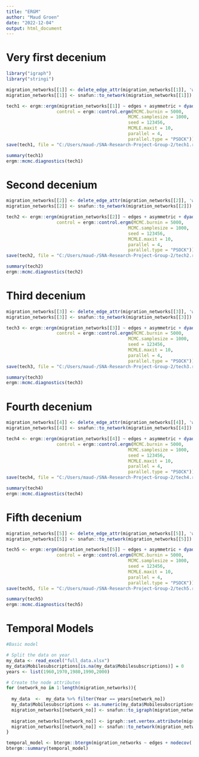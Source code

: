 ```yaml
---
title: "ERGM"
author: "Maud Groen"
date: "2022-12-04"
output: html_document
---
```


# Very first decenium
```r
library("igraph")
library("stringi")

migration_networks[[1]] <- delete_edge_attr(migration_networks[[1]], 'weightscaled')
migration_networks[[1]] <- snafun::to_network(migration_networks[[1]])
```

```r
tech1 <- ergm::ergm(migration_networks[[1]] ~ edges + asymmetric + dyadcov(mortality_rate_female_df_1960) + dyadcov(life_expectancy__df_1960) + dyadcov(telephone_subscriptions_df_1960) + dyadcov(electrical_power_df_1960),  
                   control = ergm::control.ergm(MCMC.burnin = 5000,
                                              MCMC.samplesize = 1000,
                                              seed = 123456,
                                              MCMLE.maxit = 10,
                                              parallel = 4,
                                              parallel.type = "PSOCK"))
save(tech1, file = "C:/Users/maud-/SNA-Research-Project-Group-2/tech1.rda")
```


```r
summary(tech1)
ergm::mcmc.diagnostics(tech1)
```

# Second decenium
```r
migration_networks[[2]] <- delete_edge_attr(migration_networks[[2]], 'weightscaled')
migration_networks[[2]] <- snafun::to_network(migration_networks[[2]])
```

```r
tech2 <- ergm::ergm(migration_networks[[2]] ~ edges + asymmetric + dyadcov(mortality_rate_female_df_1970) + dyadcov(life_expectancy__df_1970) + dyadcov(telephone_subscriptions_df_1970) + dyadcov(electrical_power_df_1970),  
                   control = ergm::control.ergm(MCMC.burnin = 5000,
                                              MCMC.samplesize = 1000,
                                              seed = 123456,
                                              MCMLE.maxit = 10,
                                              parallel = 4,
                                              parallel.type = "PSOCK"))
save(tech2, file = "C:/Users/maud-/SNA-Research-Project-Group-2/tech2.rda")
```

```r
summary(tech2)
ergm::mcmc.diagnostics(tech2)
```

# Third decenium
```r
migration_networks[[3]] <- delete_edge_attr(migration_networks[[3]], 'weightscaled')
migration_networks[[3]] <- snafun::to_network(migration_networks[[3]])
```

```r
tech3 <- ergm::ergm(migration_networks[[3]] ~ edges + asymmetric + dyadcov(life_expectancy__df_1980) + dyadcov(mortality_rate_female_df_1980) + dyadcov(telephone_subscriptions_df_1980) + dyadcov(electrical_power_df_1980) + dyadcov(internet_subscriptions_df_1980) + dyadcov(mobile_subscriptions_df_1980),  
                   control = ergm::control.ergm(MCMC.burnin = 5000,
                                              MCMC.samplesize = 1000,
                                              seed = 123456,
                                              MCMLE.maxit = 10,
                                              parallel = 4,
                                              parallel.type = "PSOCK"))
save(tech3, file = "C:/Users/maud-/SNA-Research-Project-Group-2/tech3.rda")
```

```r
summary(tech3)
ergm::mcmc.diagnostics(tech3)
```

# Fourth decenium
```r
migration_networks[[4]] <- delete_edge_attr(migration_networks[[4]], 'weightscaled')
migration_networks[[4]] <- snafun::to_network(migration_networks[[4]])
```

```r
tech4 <- ergm::ergm(migration_networks[[4]] ~ edges + asymmetric + dyadcov(life_expectancy__df_1990) + dyadcov(mortality_rate_female_df_1990) + dyadcov(mediumhightech_exports_df_1990) + dyadcov(electrical_power_df_1990) + dyadcov(internet_subscriptions_df_1990) + dyadcov(mobile_subscriptions_df_1990),  
                   control = ergm::control.ergm(MCMC.burnin = 5000,
                                              MCMC.samplesize = 1000,
                                              seed = 123456,
                                              MCMLE.maxit = 10,
                                              parallel = 4,
                                              parallel.type = "PSOCK"))
save(tech4, file = "C:/Users/maud-/SNA-Research-Project-Group-2/tech4.rda")
```

```r
summary(tech4)
ergm::mcmc.diagnostics(tech4)
```

# Fifth decenium
```r
migration_networks[[5]] <- delete_edge_attr(migration_networks[[5]], 'weightscaled')
migration_networks[[5]] <- snafun::to_network(migration_networks[[5]])
```

```r
tech5 <- ergm::ergm(migration_networks[[5]] ~ edges + asymmetric + dyadcov(life_expectancy__df_2000) + dyadcov(mortality_rate_female_df_2000) + dyadcov(mediumhightech_exports_df_2000) + dyadcov(electrical_power_df_2000) + dyadcov(internet_subscriptions_df_2000) + dyadcov(mobile_subscriptions_df_1990) + dyadcov(technicians_rd_df_2000),  
                   control = ergm::control.ergm(MCMC.burnin = 5000,
                                              MCMC.samplesize = 1000,
                                              seed = 123456,
                                              MCMLE.maxit = 10,
                                              parallel = 4,
                                              parallel.type = "PSOCK"))
save(tech5, file = "C:/Users/maud-/SNA-Research-Project-Group-2/tech5.rda")
```

```r
summary(tech5)
ergm::mcmc.diagnostics(tech5)
```

# Temporal Models
```r
#Basic model

# Split the data on year 
my_data <- read_excel("full_data.xlsx")
my_data$Mobilesubscriptions[is.na(my_data$Mobilesubscriptions)] = 0
years <- list(1960,1970,1980,1990,2000)

# Create the node attributes
for (network_no in 1:length(migration_networks)){
  
  my_data  <-  my_data %>% filter(Year == years[network_no])
  my_data$Mobilesubscriptions <- as.numeric(my_data$Mobilesubscriptions)
  migration_networks[[network_no]] <- snafun::to_igraph(migration_networks[[network_no]])
  
  migration_networks[[network_no]] <- igraph::set.vertex.attribute(migration_networks[[network_no]], 'Mobilesubscriptions', index = V(migration_networks[[network_no]]), my_data$Mobilesubscriptions)
  migration_networks[[network_no]] <- snafun::to_network(migration_networks[[network_no]])
}

temporal_model <- btergm::btergm(migration_networks ~ edges + nodecov('Mobilesubscriptions'), R = 10)
btergm::summary(temporal_model)
```
